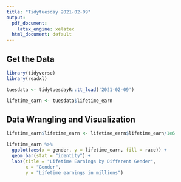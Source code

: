 ```yaml
---
title: "Tidytuesday 2021-02-09"
output:
  pdf_document:
    latex_engine: xelatex
  html_document: default
---
```


## Get the Data

```r
library(tidyverse)
library(readxl)

tuesdata <- tidytuesdayR::tt_load('2021-02-09')

lifetime_earn <- tuesdata$lifetime_earn

```


## Data Wrangling and Visualization

```r
lifetime_earn$lifetime_earn <- lifetime_earn$lifetime_earn/1e6

lifetime_earn %>%
  ggplot(aes(x = gender, y = lifetime_earn, fill = race)) +
  geom_bar(stat = "identity") +
  labs(title = "Lifetime Earnings by Different Gender",
       x = "Gender",
       y = "Lifetime earnings in millions") 

```

